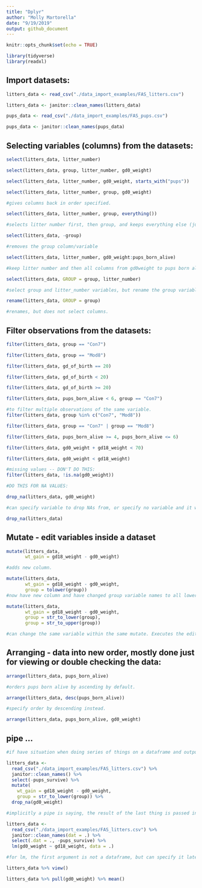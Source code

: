 ```yaml
---
title: "Dplyr"
author: "Molly Martorella"
date: "9/19/2019"
output: github_document
---
```


```r

knitr::opts_chunk$set(echo = TRUE)

library(tidyverse)
library(readxl)

```

## Import datasets:

```r

litters_data <- read_csv("./data_import_examples/FAS_litters.csv")

litters_data <- janitor::clean_names(litters_data)

pups_data <- read_csv("./data_import_examples/FAS_pups.csv")

pups_data <- janitor::clean_names(pups_data)

```

## Selecting variables (columns) from the datasets:

```r

select(litters_data, litter_number)

select(litters_data, group, litter_number, gd0_weight)

select(litters_data, litter_number, gd0_weight, starts_with("pups"))

select(litters_data, litter_number, group, gd0_weight)

#gives columns back in order specified.

select(litters_data, litter_number, group, everything())

#selects litter number first, then group, and keeps everything else (just specifying order of litter_number then group before everything else).

select(litters_data, -group)

#removes the group column/variable

select(litters_data, litter_number, gd0_weight:pups_born_alive)

#keep litter number and then all columns from gd0weight to pups born alive and removes all other columns.

select(litters_data, GROUP = group, litter_number)

#select group and litter_number variables, but rename the group variable to GROUP at the same time. Can also just rename using rename function:

rename(litters_data, GROUP = group)

#renames, but does not select columns.

```

## Filter observations from the datasets:

```r

filter(litters_data, group == "Con7")

filter(litters_data, group == "Mod8")

filter(litters_data, gd_of_birth == 20)

filter(litters_data, gd_of_birth < 20)

filter(litters_data, gd_of_birth >= 20)

filter(litters_data, pups_born_alive < 6, group == "Con7")

#to filter multiple observations of the same variable.
filter(litters_data, group %in% c("Con7", "Mod8"))

filter(litters_data, group == "Con7" | group == "Mod8")

filter(litters_data, pups_born_alive >= 4, pups_born_alive <= 6)

filter(litters_data, gd0_weight + gd18_weight < 70)

filter(litters_data, gd0_weight < gd18_weight)

#missing values -- DON'T DO THIS:
filter(litters_data, !is.na(gd0_weight))

#DO THIS FOR NA VALUES:

drop_na(litters_data, gd0_weight)

#can specify variable to drop NAs from, or specify no variable and it will drop all NAs from all columns.

drop_na(litters_data)

```

## Mutate - edit variables inside a dataset

```r

mutate(litters_data, 
       wt_gain = gd18_weight - gd0_weight)

#adds new column.

mutate(litters_data, 
       wt_gain = gd18_weight - gd0_weight,
       group = tolower(group))
#now have new column and have changed group variable names to all lower case.

mutate(litters_data, 
       wt_gain = gd18_weight - gd0_weight,
       group = str_to_lower(group),
       group = str_to_upper(group))

#can change the same variable within the same mutate. Executes the edits in the order you enter them in the function.

```

## Arranging - data into new order, mostly done just for viewing or double checking the data:

```r

arrange(litters_data, pups_born_alive)

#orders pups born alive by ascending by default.

arrange(litters_data, desc(pups_born_alive))

#specify order by descending instead.

arrange(litters_data, pups_born_alive, gd0_weight)

```

## pipe ...

```r

#if have situation when doing series of things on a dataframe and outputting a dataframe, can usually pipe.

litters_data <- 
  read_csv("./data_import_examples/FAS_litters.csv") %>% 
  janitor::clean_names() %>% 
  select(-pups_survive) %>% 
  mutate(
    wt_gain = gd18_weight - gd0_weight,
    group = str_to_lower(group)) %>% 
  drop_na(gd0_weight)

#implicitly a pipe is saying, the result of the last thing is passed into the first argument of the next thing. Can specify though:

litters_data <- 
  read_csv("./data_import_examples/FAS_litters.csv") %>% 
  janitor::clean_names(dat = .) %>% 
  select(.dat = ., -pups_survive) %>% 
  lm(gd0_weight ~ gd18_weight, data = .)

#for lm, the first argument is not a dataframe, but can specify it later on, with a period referencing the prior pipe result.

```

```r

litters_data %>% view()

litters_data %>% pull(gd0_weight) %>% mean()

```





